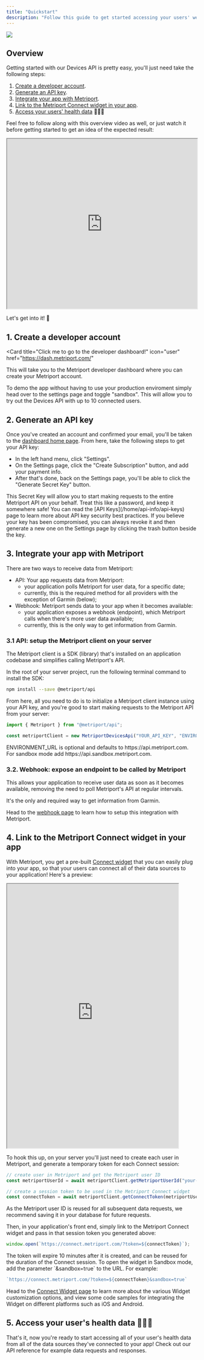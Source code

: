 ```yaml
---
title: "Quickstart"
description: "Follow this guide to get started accessing your users' wearable, RPM device, and mHealth app data."
---
```


<img className="h-40" src="/images/integrations.svg" />

## Overview

Getting started with our Devices API is pretty easy, you'll just need take the following steps:

1. [Create a developer account](#1-create-a-developer-account).
2. [Generate an API key](#2-generate-an-api-key).
3. [Integrate your app with Metriport](#3-integrate-your-app-with-metriport).
4. [Link to the Metriport Connect widget in your app](#4-link-to-the-metriport-connect-widget-in-your-app).
5. [Access your users' health data](#5-access-your-user-s-health-data) 🎉🎉🎉

Feel free to follow along with this overview video as well, or just watch it before
getting started to get an idea of the expected result:

<iframe
  src="https://www.loom.com/embed/970cf3bf1d734965b872ab33a2d5553d"
  width="100%"
  height="450px"
></iframe>

Let's get into it! 🤘

## 1. Create a developer account

<Card
  title="Click me to go to the developer dashboard!"
  icon="user"
  href="https://dash.metriport.com/"
>
  This will take you to the Metriport developer dashboard where you can create your Metriport
  account.
</Card>

<Tip>
  To demo the app without having to use your production enviroment simply head over to the settings
  page and toggle "sandbox". This will allow you to try out the Devices API with up to 10 connected users.
</Tip>

## 2. Generate an API key

Once you've created an account and confirmed your email, you'll be taken to the [dashboard
home page](https://dash.metriport.com/). From here, take the following steps to get your API key:

- In the left hand menu, click "Settings".
- On the Settings page, click the "Create Subscription" button, and add your payment info.
- After that's done, back on the Settings page, you'll be able to click the "Generate Secret Key" button.

<Info>
  This Secret Key will allow you to start making requests to the entire Metriport API on your
  behalf. Treat this like a password, and keep it somewhere safe! You can read the [API
  Keys](/home/api-info/api-keys) page to learn more about API key security best practices.
</Info>

<Tip>
  If you believe your key has been compromised, you can always revoke it and then generate a new one
  on the Settings page by clicking the trash button beside the key.
</Tip>

## 3. Integrate your app with Metriport

There are two ways to receive data from Metriport:

- API: Your app requests data from Metriport:
  - your application polls Metriport for user data, for a specific date;
  - currently, this is the required method for all providers with the exception of Garmin (below);
- Webhook: Metriport sends data to your app when it becomes available:
  - your application exposes a webhook (endpoint), which Metriport calls when there's more user data available;
  - currently, this is the only way to get information from Garmin.

### 3.1 API: setup the Metriport client on your server

The Metriport client is a SDK (library) that's installed on an application codebase and simplifies calling Metriport's API.

In the root of your server project, run the following terminal command to install the SDK:

```bash
npm install --save @metriport/api
```

From here, all you need to do is to initialize a Metriport client instance using your API
key, and you're good to start making requests to the Metriport API from your server:

```typescript
import { Metriport } from "@metriport/api";

const metriportClient = new MetriportDevicesApi("YOUR_API_KEY", "ENVIRONMENT_URL");
```

<Info>
  ENVIRONMENT_URL is optional and defaults to https://api.metriport.com. For sandbox mode add
  https://api.sandbox.metriport.com.
</Info>

### 3.2. Webhook: expose an endpoint to be called by Metriport

This allows your application to receive user data as soon as it becomes available, removing the need to poll Metriport's API at regular intervals.

It's the only and required way to get information from Garmin.

Head to the [webhook page](/devices-api/more-info/webhooks) to learn how to setup this integration with Metriport.

## 4. Link to the Metriport Connect widget in your app

With Metriport, you get a pre-built [Connect widget](https://connect.metriport.com/?token=demo)
that you can easily plug into your app, so that your users can connect all of their data sources to your application!
Here's a preview:

<iframe width="90%" height="700" src="https://connect.metriport.com/?token=demo"></iframe>

To hook this up, on your server you'll just need to create each user in Metriport, and
generate a temporary token for each Connect session:

```typescript
// create user in Metriport and get the Metriport user ID
const metriportUserId = await metriportClient.getMetriportUserId("your-internal-user-id");

// create a session token to be used in the Metriport Connect widget
const connectToken = await metriportClient.getConnectToken(metriportUserId);
```

<Info>
  As the Metriport user ID is reused for all subsequent data requests, we recommend saving it in
  your database for future requests.
</Info>

Then, in your application's front end, simply link to the Metriport Connect widget
and pass in that session token you generated above:

```typescript
window.open(`https://connect.metriport.com/?token=${connectToken}`);
```

<Info>
  The token will expire 10 minutes after it is created, and can be reused for the duration of the
  Connect session.
</Info>

<Info>
  To open the widget in Sandbox mode, add the parameter `&sandbox=true` to the
  URL. For example:
  
  ```typescript
  `https://connect.metriport.com/?token=${connectToken}&sandbox=true`
  ```
</Info>

Head to the [Connect Widget page](/devices-api/getting-started/connect-widget) to learn more about the various Widget customization options, and view some code samples for integrating the Widget on different platforms such as iOS and Android.

## 5. Access your user's health data 🎉🎉🎉

<Check>
  That's it, now you're ready to start accessing all of your user's health data from all of the data
  sources they've connected to your app!
</Check>

<Card title="API reference" icon="terminal" href="/devices-api/api-reference/user/create-user">
  Check out our API reference for example data requests and responses.
</Card>
